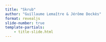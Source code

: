 ```yaml
---
title: "Skrub"
author: "Guillaume Lemaître & Jérôme Dockès"
format: revealjs
slide-number: true
template-partials:
    - title-slide.html
---
```

